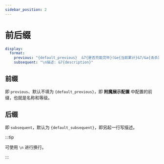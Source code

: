 ```yaml
---
sidebar_position: 2
---
```


# 前后缀

```yaml
display:
  format:
    previous: "{default_previous}  &7{是否充能完毕}(&e{当前累计}&7/&a{击杀累计}&7)"
    subsequent: "\n描述: &7{description}"
```

## 前缀

即 `previous`、默认不填为 `{default_previous}`，即 **附魔展示配置** 中配置的前缀，也就是名称和等级。

## 后缀

即 `subsequent`，默认为 `{default_subsequent}`，即另起一行写描述。

:::tip

可使用 `\n` 进行换行。

:::
